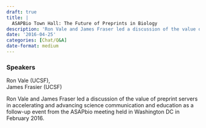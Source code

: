 ```yaml
---
draft: true 
title: |
  ASAPBio Town Hall: The Future of Preprints in Biology
description: 'Ron Vale and James Fraser led a discussion of the value of preprint servers in accelerating and advancing science communication and education as a follow-up event from the ASAPbio meeting held in Washington DC in February 2016.'
date: '2016-04-25'
categories: [Chat/Q&A]
date-format: medium 
---
```



### Speakers  
Ron Vale (UCSF),  
James Frasier (UCSF)

Ron Vale and James Fraser led a discussion of the value of preprint servers in accelerating and advancing science communication and education as a follow-up event from the ASAPbio meeting held in Washington DC in February 2016.


